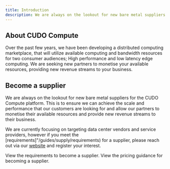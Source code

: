 ```yaml
---
title: Introduction
description: We are always on the lookout for new bare metal suppliers for the CUDO Compute platform, so we can achieve the scale and performance that our customers are looking for.
---
```



## About CUDO Compute
Over the past few years, we have been developing a distributed computing marketplace, that will utilize available computing and bandwidth resources for two consumer audiences; High performance and low latency edge computing. We are seeking new partners to monetise your available resources, providing new revenue streams to your business.


## Become a supplier
We are always on the lookout for new bare metal suppliers for the CUDO Compute platform. This is to ensure we can achieve the scale and performance that our customers are looking for and allow our partners to monetise their available resources and provide new revenue streams to their business.

We are currently focusing on targeting data center vendors and service providers, however if you meet the [requirements]"/guides/supply/requirements) for a supplier, please reach out via our [website](https://www.cudocompute.com/) and register your interest.

<Columns cols={2}>
  <Card
    title="Supplier requirements"
    icon="check-circle"
    href="/guides/supply/requirements"
  >
    View the requirements to become a supplier.
  </Card>
  <Card
    title="Pricing guidance"
    icon="coins"
    href="/guides/supply/pricing"
  >
    View the pricing guidance for becoming a supplier.
  </Card>
  </Columns>
